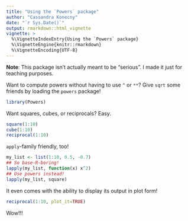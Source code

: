 ```yaml
---
title: "Using the `Powers` package"
author: "Cassandra Konecny"
date: "`r Sys.Date()`"
output: rmarkdown::html_vignette
vignette: >
  %\VignetteIndexEntry{Using the `Powers` package}
  %\VignetteEngine{knitr::rmarkdown}
  %\VignetteEncoding{UTF-8}
---
```


__Note__: This package isn't actually meant to be "serious". I made it just for teaching purposes.

Want to compute powers without having to use `^` or `**`? Give `sqrt` some friends by loading the `powers` package! 

```r
library(Powers)
```

Want squares, cubes, or reciprocals? Easy.

```r
square(1:10)
cube(1:10)
reciprocal(1:10)
```

`apply`-family friendly, too!

```r
my_list <- list(1:10, 0.5, -0.7)
## So base-R-boring!
lapply(my_list, function(x) x^2)
## Use powers instead!
lapply(my_list, square)
```

It even comes with the ability to display its output in plot form!

```r
reciprocal(1:10, plot_it=TRUE)
```

Wow!!!
